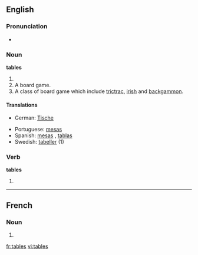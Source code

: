 ==English==

===Pronunciation===
* {{audio|en-us-tables.ogg|Audio (US)}}

===Noun===
'''tables'''

# {{plural of|[[table]]}}
# A board game.
# A class of board game which include [[trictrac]], [[irish]] and [[backgammon]].

====Translations====
{{checktrans-top|}}
* German: [[Tische]]
{{trans-mid}}
* Portuguese: [[mesas]]
* Spanish: [[mesas#Spanish|mesas]] , [[tablas]]
* Swedish: [[tabeller]] (1)
{{trans-bottom}}

===Verb===
'''tables'''

# {{third-person singular of|[[table]]}}

----

==French==

===Noun===
{{infl|fr|plural}} {{f|p}}

# {{plural of|table|lang=French}}

[[fr:tables]]
[[vi:tables]]